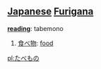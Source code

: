 == [[Japanese]] [[Furigana]] ==                                          

'''[[reading]]''': tabemono

# [[食べ物]]: [[food]]

[[pl:たべもの]]